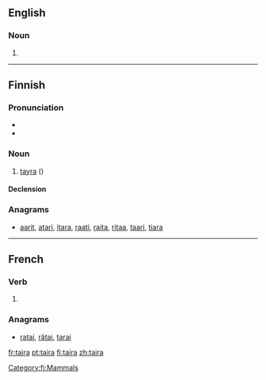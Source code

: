 ==English==

===Noun===
{{en-noun}}

# {{alternative form of|tayra|lang=en}}

----

==Finnish==

===Pronunciation===
* {{hyphenation|tai|ra|lang=fi}}
* {{IPA|/ˈt̪ɑirɑ/|lang=fi}}

===Noun===
{{fi-noun}}

# [[tayra]] ({{taxlink|Eira barbara|species|noshow=1}})

====Declension====
{{fi-decl-kala|tair|||a}}

===Anagrams===
* [[aarit#Finnish|aarit]], [[atari#Finnish|atari]], [[itara#Finnish|itara]], [[raati#Finnish|raati]], [[raita#Finnish|raita]], [[ritaa#Finnish|ritaa]], [[taari#Finnish|taari]], [[tiara#Finnish|tiara]]

[[Category:fi:Mammals]]


----

==French==

===Verb===
{{fr-verb-form}}

# {{inflection of|taire||3|s|futr|lang=fr}}

===Anagrams===
* [[ratai#French|ratai]], [[râtai#French|râtai]], [[tarai#French|tarai]]

[[fr:taira]]
[[pt:taira]]
[[fi:taira]]
[[zh:taira]]